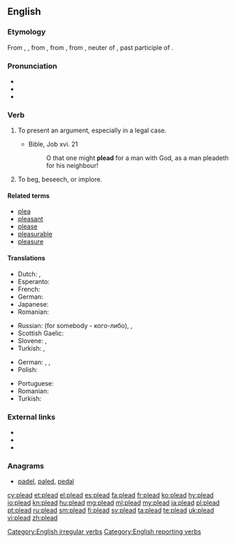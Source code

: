 ==English==

===Etymology===
From {{etyl|enm|en}} {{term|pleden|lang=enm}}, {{term|plaiden|lang=enm}}, from {{etyl|fro|en}} {{term|lang=fro|plaider||to plead, offer a plea}}, from {{term|lang=fro|plait}}, from {{etyl|ML.|en}} {{term|lang=la|placitum||a decree, sentence, suit, plea, etc.", in Classical {{etyl|la|en}}, "an opinion, determination, prescription, order; literally, that which is pleasing, pleasure}}, neuter of {{term|lang=la|placitus}}, past participle of {{term|lang=la|placere||to please}}.

===Pronunciation===
* {{IPA|/ˈpliːd/|lang=en}}
* {{audio|en-us-plead.ogg|Audio (US)|lang=en}}
* {{rhymes|iːd|lang=en}}

===Verb===
{{en-verb|pleads|pleading|pled|past_qual=North America, Scotland|past2=pleaded|past2_qual=England}}

# To present an argument, especially in a legal case.
#: {{usex|The defendant has decided to '''plead''' not guilty.|lang=en}}
#* Bible, Job xvi. 21
#*: O that one might '''plead''' for a man with God, as a man pleadeth for his neighbour!
# To beg, beseech, or implore.
#: {{usex|He '''pleaded''' with me not to leave the house.|lang=en}}

====Related terms====
* [[plea]]
* [[pleasant]]
* [[please]]
* [[pleasurable]]
* [[pleasure]]

====Translations====
{{trans-top|to present an argument}}
* Dutch: {{t+|nl|pleiten}}, {{t+|nl|bepleiten}}
* Esperanto: {{t|eo|pledi}}
* French: {{t+|fr|plaider}}
* German: {{t+|de|plädieren}}
* Japanese: {{t|ja|嘆願する|tr={{lang|ja|たんがんする}}, tangan suru}}
* Romanian: {{t+|ro|pleda}}
{{trans-mid}}
* Russian: {{t+|ru|защищать|tr=zaščiščát'}} (for somebody - кого-либо), {{t|ru|[[представлять]] [[интересы]]|tr=predstavlját' interésy}}, {{t|ru|[[выступать]] [[с]] [[заявлением]] ([[в]] [[суде]])|tr= vystupát' s zajavlénijem (v sudé)}}
* Scottish Gaelic: {{t|gd|tagair}}
* Slovene: {{t|sl|pledirati}}, {{t|sl|zagovarjati se}}
* Turkish: {{t+|tr|açıklamak}}, {{t+|tr|ileri sürmek}}
{{trans-bottom}}

{{trans-top|to beg}}
* German: {{t|de|(dringend) bitten}}, {{t+|de|anflehen}}, {{t+|de|beschwören}}
* Polish: {{t+|pl|błagać}}
{{trans-mid}}
* Portuguese: {{t+|pt|implorar}}
* Romanian: {{t+|ro|implora}}
* Turkish: {{t+|tr|yalvarmak}}
{{trans-bottom}}

===External links===
* {{R:Webster 1913}}
* {{R:Century 1911}}
* {{R:OneLook}}

===Anagrams===
* [[padel#English|padel]], [[paled#English|paled]], [[pedal#English|pedal]]

[[Category:English irregular verbs]]
[[Category:English reporting verbs]]

[[cy:plead]]
[[et:plead]]
[[el:plead]]
[[es:plead]]
[[fa:plead]]
[[fr:plead]]
[[ko:plead]]
[[hy:plead]]
[[io:plead]]
[[kn:plead]]
[[hu:plead]]
[[mg:plead]]
[[ml:plead]]
[[my:plead]]
[[ja:plead]]
[[pl:plead]]
[[pt:plead]]
[[ru:plead]]
[[sm:plead]]
[[fi:plead]]
[[sv:plead]]
[[ta:plead]]
[[te:plead]]
[[uk:plead]]
[[vi:plead]]
[[zh:plead]]